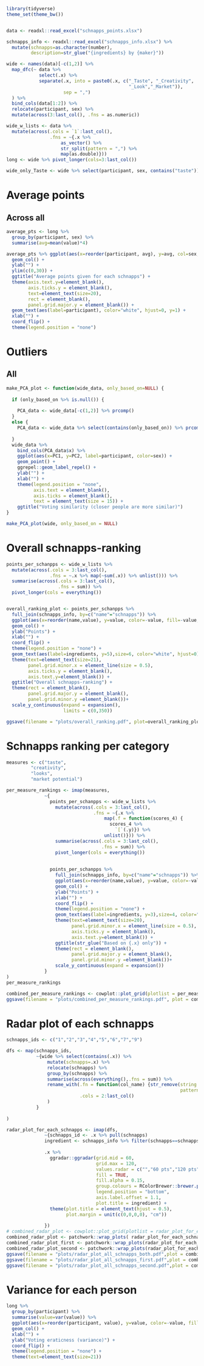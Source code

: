 ```r
library(tidyverse)
theme_set(theme_bw())


data <- readxl::read_excel("schnapps_points.xlsx")

schnapps_info <- readxl::read_excel("schnapps_info.xlsx") %>% 
  mutate(schnapps=as.character(number),
         description=str_glue("{ingredients} by {maker}"))

wide <- names(data)[-c(1,2)] %>% 
  map_dfc(~ data %>% 
            select(.x) %>% 
            separate(.x, into = paste0(.x, c("_Taste", "_Creativity",
                                             "_Look","_Market")), 
                     sep = ",")
  ) %>% 
  bind_cols(data[1:2]) %>% 
  relocate(participant, sex) %>% 
  mutate(across(3:last_col(), .fns = as.numeric))

wide_w_lists <- data %>% 
  mutate(across(.cols = `1`:last_col(), 
                .fns = ~{.x %>% 
                    as_vector() %>% 
                    str_split(pattern = ",") %>% 
                    map(as.double)}))
long <- wide %>% pivot_longer(cols=3:last_col())

wide_only_Taste <- wide %>% select(participant, sex, contains("taste"))
```


# Average points
## Across all
```r
average_pts <- long %>% 
  group_by(participant, sex) %>% 
  summarise(avg=mean(value)*4)

average_pts %>% ggplot(aes(x=reorder(participant, avg), y=avg, col=sex, fill=sex)) +
  geom_col() + 
  ylab("") +
  ylim(c(0,30)) +
  ggtitle("Average points given for each schnapps") +
  theme(axis.text.y=element_blank(),
        axis.ticks.y = element_blank(),
        text=element_text(size=20),
        rect = element_blank(),
        panel.grid.major.y = element_blank()) +
  geom_text(aes(label=participant), color="white", hjust=0, y=1) +
  xlab("") +
  coord_flip() +
  theme(legend.position = "none")
```
# Outliers
## All
```r
make_PCA_plot <- function(wide_data, only_based_on=NULL) {
  
  if (only_based_on %>% is.null()) {
    
    PCA_data <- wide_data[-c(1,2)] %>% prcomp()
  }
  else {
    PCA_data <- wide_data %>% select(contains(only_based_on)) %>% prcomp()
    
  }
  wide_data %>% 
    bind_cols(PCA_data$x) %>% 
    ggplot(aes(x=PC1, y=PC2, label=participant, color=sex)) + 
    geom_point() +
    ggrepel::geom_label_repel() +
    ylab("") +
    xlab("") +
    theme(legend.position = "none",
          axis.text = element_blank(),
          axis.ticks = element_blank(),
          text = element_text(size = 15)) +
    ggtitle("Voting similarity (closer people are more similar)")
}

make_PCA_plot(wide, only_based_on = NULL)
```

# Overall schnapps-ranking
```r
points_per_schanpps <- wide_w_lists %>% 
  mutate(across(.cols = 3:last_col(),
                .fns = ~.x %>% map(~sum(.x)) %>% unlist())) %>% 
  summarise(across(.cols = 3:last_col(),
                   .fns = sum)) %>% 
  pivot_longer(cols = everything())


overall_ranking_plot <- points_per_schanpps %>% 
  full_join(schnapps_info, by=c("name"="schnapps")) %>% 
  ggplot(aes(x=reorder(name,value), y=value, color=-value, fill=-value,)) +
  geom_col() + 
  ylab("Points") +
  xlab("") +
  coord_flip() +
  theme(legend.position = "none") +
  geom_text(aes(label=ingredients, y=5),size=6, color="white", hjust=0) +
  theme(text=element_text(size=21),
        panel.grid.minor.x = element_line(size = 0.5),
        axis.ticks.y = element_blank(),
        axis.text.y=element_blank()) +
  ggtitle("Overall schnapps-ranking") +
  theme(rect = element_blank(),
        panel.grid.major.y = element_blank(),
        panel.grid.minor.y =element_blank())+
  scale_y_continuous(expand = expansion(),
                     limits = c(0,350))

ggsave(filename = "plots/overall_ranking.pdf", plot=overall_ranking_plot)
```

# Schnapps ranking per category
```r
measures <- c("taste",
         "creativity",
         "looks",
         "market potential")

per_measure_rankings <- imap(measures, 
              ~{
                points_per_schanpps <- wide_w_lists %>% 
                  mutate(across(.cols = 3:last_col(),
                                .fns = ~{.x %>% 
                                    map(.f = function(scores_4) {
                                      scores_4 %>% 
                                        `[`(.y)}) %>% 
                                    unlist()})) %>% 
                  summarise(across(.cols = 3:last_col(),
                                   .fns = sum)) %>% 
                  pivot_longer(cols = everything())
                
                
                points_per_schanpps %>% 
                  full_join(schnapps_info, by=c("name"="schnapps")) %>% 
                  ggplot(aes(x=reorder(name,value), y=value, color=-value, fill=-value,)) +
                  geom_col() + 
                  ylab("Points") +
                  xlab("") +
                  coord_flip() +
                  theme(legend.position = "none") +
                  geom_text(aes(label=ingredients, y=3),size=4, color="white", hjust=0) +
                  theme(text=element_text(size=20),
                        panel.grid.minor.x = element_line(size = 0.5),
                        axis.ticks.y = element_blank(),
                        axis.text.y=element_blank()) +
                  ggtitle(str_glue("Based on {.x} only")) +
                  theme(rect = element_blank(),
                        panel.grid.major.y = element_blank(),
                        panel.grid.minor.y =element_blank())+
                  scale_y_continuous(expand = expansion())
              }
)
per_measure_rankings

combined_per_measure_rankings <- cowplot::plot_grid(plotlist = per_measure_rankings)
ggsave(filename = "plots/combined_per_measure_rankings.pdf", plot = combined_per_measure_rankings, width = 15, height = 10)
```

# Radar plot of each schnapps
```r
schnapps_ids <- c("1","2","3","4","5","6","7","9")

dfs <- map(schnapps_ids, 
           ~{wide %>% select(contains(.x)) %>%
               mutate(schnapps=.x) %>% 
               relocate(schnapps) %>% 
               group_by(schnapps) %>%
               summarise(across(everything(),.fns = sum)) %>% 
               rename_with(.fn = function(col_name) {str_remove(string = col_name,
                                                                pattern = "..")},
                           .cols = 2:last_col()
               )
           }
           
)

radar_plot_for_each_schnapps <- imap(dfs, 
              ~{schnapps_id <- .x %>% pull(schnapps)
              ingredient <- schnapps_info %>% filter(schnapps==schnapps_id) %>% pull(ingredients)
              
              .x %>% 
                ggradar::ggradar(grid.mid = 60,
                                 grid.max = 120,
                                 values.radar = c("","60 pts","120 pts"),
                                 fill = TRUE,
                                 fill.alpha = 0.15,
                                 group.colours = RColorBrewer::brewer.pal(8, "Dark2")[.y],
                                 legend.position = "bottom",
                                 axis.label.offset = 1.1,
                                 plot.title = ingredient) + 
                theme(plot.title = element_text(hjust = 0.5),
                      plot.margin = unit(c(0,0,0,0), "cm"))
              
              })
# combined_radar_plot <- cowplot::plot_grid(plotlist = radar_plot_for_each_schnapps, ncol = 2, nrow = 4,hjust = 0, vjust = 0)
combined_radar_plot <- patchwork::wrap_plots( radar_plot_for_each_schnapps, ncol = 2, nrow = 4)
combined_radar_plot_first <- patchwork::wrap_plots(radar_plot_for_each_schnapps[1:4], ncol = 2, nrow = 2)
combined_radar_plot_second <- patchwork::wrap_plots(radar_plot_for_each_schnapps[5:8], ncol = 2, nrow = 2)
ggsave(filename = "plots/radar_plot_all_schnapps_both.pdf",plot = combined_radar_plot, width =unit(20, "in"), height = unit(20, "in"))
ggsave(filename = "plots/radar_plot_all_schnapps_first.pdf",plot = combined_radar_plot_first, width =unit(12, "in"), height = unit(12, "in"))
ggsave(filename = "plots/radar_plot_all_schnapps_second.pdf",plot = combined_radar_plot_second, width =unit(12, "in"), height = unit(12, "in"))
```


# Variance for each person
```r
long %>% 
  group_by(participant) %>% 
  summarise(value=var(value)) %>% 
  ggplot(aes(x=reorder(participant, value), y=value, color=-value, fill=-value)) +
  geom_col() + 
  xlab("") +
  ylab("Voting eraticness (variance)") +
  coord_flip() +
  theme(legend.position = "none") +
  theme(text=element_text(size=21))
```

